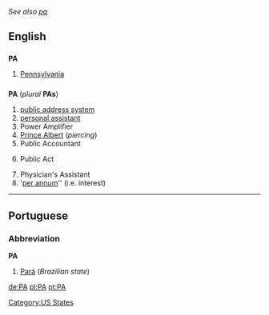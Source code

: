 ''See also [[pa]]''
==English==

==={{abbreviation}}===
'''PA'''
#[[Pennsylvania]]

==={{initialism}}===
'''PA''' (''plural'' '''PAs''')
#[[public address system]]
#[[personal assistant]]
#Power Amplifier
#[[Prince Albert]] (''piercing'')
#Public Accountant
#{{law}} Public Act
#Physician's Assistant
#'[[per annum]]'' (i.e. interest)

----

==Portuguese==

===Abbreviation===
'''PA'''
#[[Pará]] (''Brazilian state'')

[[de:PA]]
[[pl:PA]]
[[pt:PA]]

[[Category:US States]]